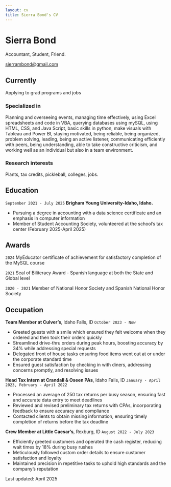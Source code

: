 ```yaml
---
layout: cv
title: Sierra Bond's CV
---
```

# Sierra Bond
Accountant, Student, Friend.

<div id="webaddress">
<a href="sierrambond@gmail.com">sierrambond@gmail.com</a>

## Currently

Applying to grad programs and jobs

### Specialized in

Planning and overseeing events, managing time effectively, using Excel spreadsheets and code in VBA, querying databases using mySQL, using HTML, CSS, and Java Script, basic skills in python, make visuals with Tableau and Power BI, staying motivated, being reliable, being organized, problem solving, leading, being an active listener, communicating efficiently with peers, being understanding, able to take constructive criticism, and working well as an individual but also in a team environment.

### Research interests

Plants, tax credits, pickleball, colleges, jobs.

## Education

`September 2021 - July 2025`
__Brigham Young University-Idaho, Idaho.__

- Pursuing a degree in accounting with a data science certificate and an emphasis in computer information
- Member of Student Accounting Society, volunteered at the school’s tax center (February 2025-April 2025)

## Awards

`2024`
MyEducator certificate of achievement for satisfactory completion of the MySQL course

`2021`
Seal of Biliteracy Award - Spanish language at both the State and Global level

`2020 - 2021`
Member of National Honor Society and Spanish National Honor Society

## Occupation

__Team Member at Culver's__, Idaho Falls, ID
`October 2023 - Now`

- Greeted guests with a smile which ensured they felt welcome when they ordered and then took their orders quickly
- Streamlined drive-thru orders during peak hours, boosting accuracy by 34% while addressing special requests
- Delegated front of house tasks ensuring food items went out at or under the corporate standard time
- Ensured guest satisfaction by checking in with diners, addressing concerns promptly, and resolving issues

__Head Tax Intern at Crandall & Oseen PAs__, Idaho Falls, ID
`January - April 2023, February - April 2022`

- Processed an average of 250 tax returns per busy season, ensuring fast and accurate data entry to meet deadlines
- Reviewed and revised preliminary tax returns with CPAs, incorporating feedback to ensure accuracy and compliance
- Contacted clients to obtain missing information, ensuring timely completion of returns before the tax deadline

__Crew Member at Little Caesar's__, Rexburg, ID
`August 2022 - July 2023`

- Efficiently greeted customers and operated the cash register, reducing wait times by 18% during busy rushes
- Meticulously followed custom order details to ensure customer satisfaction and loyalty
- Maintained precision in repetitive tasks to uphold high standards and the company’s reputation



<!-- ### Footer -->

Last updated: April 2025